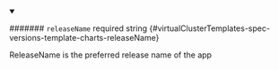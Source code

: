 
<details className="config-field" data-expandable="false" open>
<summary>

####### `releaseName` <span className="config-field-required" data-required="false">required</span> <span className="config-field-type">string</span> <span className="config-field-default"></span> <span className="config-field-enum"></span> {#virtualClusterTemplates-spec-versions-template-charts-releaseName}

ReleaseName is the preferred release name of the app

</summary>



</details>
